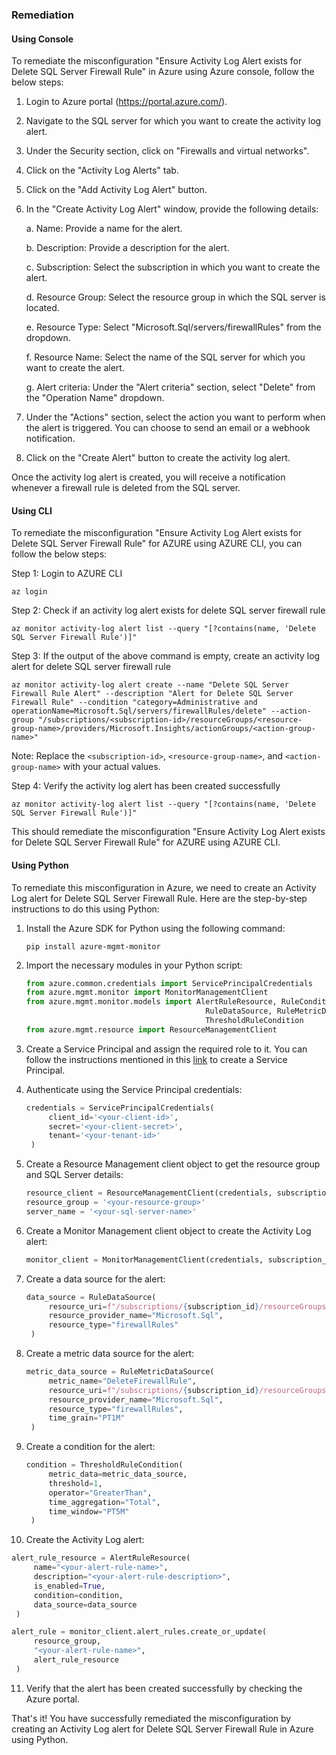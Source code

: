 ### Remediation

#### Using Console

To remediate the misconfiguration "Ensure Activity Log Alert exists for Delete SQL Server Firewall Rule" in Azure using Azure console, follow the below steps:

1. Login to Azure portal (https://portal.azure.com/).

2. Navigate to the SQL server for which you want to create the activity log alert.

3. Under the Security section, click on "Firewalls and virtual networks".

4. Click on the "Activity Log Alerts" tab.

5. Click on the "Add Activity Log Alert" button.

6. In the "Create Activity Log Alert" window, provide the following details:

   a. Name: Provide a name for the alert.

   b. Description: Provide a description for the alert.

   c. Subscription: Select the subscription in which you want to create the alert.

   d. Resource Group: Select the resource group in which the SQL server is located.

   e. Resource Type: Select "Microsoft.Sql/servers/firewallRules" from the dropdown.

   f. Resource Name: Select the name of the SQL server for which you want to create the alert.

   g. Alert criteria: Under the "Alert criteria" section, select "Delete" from the "Operation Name" dropdown.

7. Under the "Actions" section, select the action you want to perform when the alert is triggered. You can choose to send an email or a webhook notification.

8. Click on the "Create Alert" button to create the activity log alert.

Once the activity log alert is created, you will receive a notification whenever a firewall rule is deleted from the SQL server.

#### Using CLI

To remediate the misconfiguration "Ensure Activity Log Alert exists for Delete SQL Server Firewall Rule" for AZURE using AZURE CLI, you can follow the below steps:

Step 1: Login to AZURE CLI

```
az login
```

Step 2: Check if an activity log alert exists for delete SQL server firewall rule

```
az monitor activity-log alert list --query "[?contains(name, 'Delete SQL Server Firewall Rule')]"
```

Step 3: If the output of the above command is empty, create an activity log alert for delete SQL server firewall rule

```
az monitor activity-log alert create --name "Delete SQL Server Firewall Rule Alert" --description "Alert for Delete SQL Server Firewall Rule" --condition "category=Administrative and operationName=Microsoft.Sql/servers/firewallRules/delete" --action-group "/subscriptions/<subscription-id>/resourceGroups/<resource-group-name>/providers/Microsoft.Insights/actionGroups/<action-group-name>"
```

Note: Replace the `<subscription-id>`, `<resource-group-name>`, and `<action-group-name>` with your actual values.

Step 4: Verify the activity log alert has been created successfully

```
az monitor activity-log alert list --query "[?contains(name, 'Delete SQL Server Firewall Rule')]"
```

This should remediate the misconfiguration "Ensure Activity Log Alert exists for Delete SQL Server Firewall Rule" for AZURE using AZURE CLI.

#### Using Python

To remediate this misconfiguration in Azure, we need to create an Activity Log alert for Delete SQL Server Firewall Rule. Here are the step-by-step instructions to do this using Python:

1. Install the Azure SDK for Python using the following command:
   
   ```
   pip install azure-mgmt-monitor
   ```

2. Import the necessary modules in your Python script:

   ```python
   from azure.common.credentials import ServicePrincipalCredentials
   from azure.mgmt.monitor import MonitorManagementClient
   from azure.mgmt.monitor.models import AlertRuleResource, RuleCondition, \
                                           RuleDataSource, RuleMetricDataSource, \
                                           ThresholdRuleCondition
   from azure.mgmt.resource import ResourceManagementClient
   ```

3. Create a Service Principal and assign the required role to it. You can follow the instructions mentioned in this [link](https://docs.microsoft.com/en-us/azure/active-directory/develop/howto-create-service-principal-portal) to create a Service Principal.

4. Authenticate using the Service Principal credentials:

   ```python
   credentials = ServicePrincipalCredentials(
        client_id='<your-client-id>',
        secret='<your-client-secret>',
        tenant='<your-tenant-id>'
    )
   ```

5. Create a Resource Management client object to get the resource group and SQL Server details:

   ```python
   resource_client = ResourceManagementClient(credentials, subscription_id)
   resource_group = '<your-resource-group>'
   server_name = '<your-sql-server-name>'
   ```

6. Create a Monitor Management client object to create the Activity Log alert:

   ```python
   monitor_client = MonitorManagementClient(credentials, subscription_id)
   ```

7. Create a data source for the alert:

   ```python
   data_source = RuleDataSource(
        resource_uri=f"/subscriptions/{subscription_id}/resourceGroups/{resource_group}/providers/Microsoft.Sql/servers/{server_name}/firewallRules",
        resource_provider_name="Microsoft.Sql",
        resource_type="firewallRules"
    )
   ```

8. Create a metric data source for the alert:

   ```python
   metric_data_source = RuleMetricDataSource(
        metric_name="DeleteFirewallRule",
        resource_uri=f"/subscriptions/{subscription_id}/resourceGroups/{resource_group}/providers/Microsoft.Sql/servers/{server_name}/firewallRules",
        resource_provider_name="Microsoft.Sql",
        resource_type="firewallRules",
        time_grain="PT1M"
    )
   ```

9. Create a condition for the alert:

   ```python
   condition = ThresholdRuleCondition(
        metric_data=metric_data_source,
        threshold=1,
        operator="GreaterThan",
        time_aggregation="Total",
        time_window="PT5M"
    )
   ```

10. Create the Activity Log alert:

   ```python
   alert_rule_resource = AlertRuleResource(
        name="<your-alert-rule-name>",
        description="<your-alert-rule-description>",
        is_enabled=True,
        condition=condition,
        data_source=data_source
    )

   alert_rule = monitor_client.alert_rules.create_or_update(
        resource_group,
        "<your-alert-rule-name>",
        alert_rule_resource
    )
   ```

11. Verify that the alert has been created successfully by checking the Azure portal.

That's it! You have successfully remediated the misconfiguration by creating an Activity Log alert for Delete SQL Server Firewall Rule in Azure using Python.

